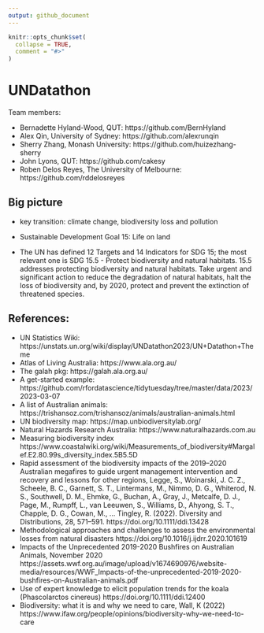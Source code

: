```yaml
---
output: github_document
---
```


<!-- README.md is generated from README.Rmd. Please edit that file -->

```r
knitr::opts_chunk$set(
  collapse = TRUE,
  comment = "#>"
)
```

# UNDatathon

Team members: 

 - Bernadette Hyland-Wood, QUT: https://github.com/BernHyland
 - Alex Qin, University of Sydney: https://github.com/alexrunqin
 - Sherry Zhang, Monash University: https://github.com/huizezhang-sherry
 - John Lyons, QUT: https://github.com/cakesy
 - Roben Delos Reyes, The University of Melbourne: https://github.com/rddelosreyes

## Big picture 

  * key transition: climate change, biodiversity loss and pollution
  * Sustainable Development Goal 15: Life on land
    
  * The UN has defined 12 Targets and 14 Indicators for SDG 15; the most relevant one is SDG 15.5 - Protect biodiversity and natural habitats. 15.5 addresses protecting biodiversity and natural habitats. Take urgent and significant action to reduce the degradation of natural habitats, halt the loss of biodiversity and, by 2020, protect and prevent the extinction of threatened species.


## References: 

  * UN Statistics Wiki: https://unstats.un.org/wiki/display/UNDatathon2023/UN+Datathon+Theme
  * Atlas of Living Australia: https://www.ala.org.au/
  * The galah pkg: https://galah.ala.org.au/
  * A get-started example: https://github.com/rfordatascience/tidytuesday/tree/master/data/2023/2023-03-07
  * A list of Australian animals: https://trishansoz.com/trishansoz/animals/australian-animals.html
  * UN biodiversity map: https://map.unbiodiversitylab.org/
  * Natural Hazards Research Australia: https://www.naturalhazards.com.au
  * Measuring biodiversity index https://www.coastalwiki.org/wiki/Measurements_of_biodiversity#Margalef.E2.80.99s_diversity_index.5B5.5D
  * Rapid assessment of the biodiversity impacts of the 2019–2020 Australian megafires to guide urgent management intervention and recovery and lessons for other regions, 
Legge, S., Woinarski, J. C. Z., Scheele, B. C., Garnett, S. T., Lintermans, M., Nimmo, D. G., Whiterod, N. S., Southwell, D. M., Ehmke, G., Buchan, A., Gray, J., Metcalfe, D. J., Page, M., Rumpff, L., van Leeuwen, S., Williams, D., Ahyong, S. T., Chapple, D. G., Cowan, M., … Tingley, R. (2022).  Diversity and Distributions, 28, 571–591. https://doi.org/10.1111/ddi.13428
  * Methodological approaches and challenges to assess the environmental losses from natural disasters
https://doi.org/10.1016/j.ijdrr.2020.101619
  * Impacts of the Unprecedented 2019-2020 Bushfires on Australian Animals, November 2020
https://assets.wwf.org.au/image/upload/v1674690976/website-media/resources/WWF_Impacts-of-the-unprecedented-2019-2020-bushfires-on-Australian-animals.pdf
  * Use of expert knowledge to elicit population trends for the koala (Phascolarctos cinereus)
https://doi.org/10.1111/ddi.12400
  * Biodiversity: what it is and why we need to care, Wall, K (2022) 
https://www.ifaw.org/people/opinions/biodiversity-why-we-need-to-care
